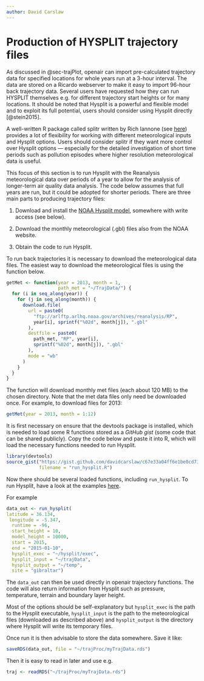 ```yaml
---
author: David Carslaw
---
```


# Production of HYSPLIT trajectory files {#sec-prod-hyspl-traj}

As discussed in @sec-trajPlot, [openair]{.pkg} can import pre-calculated trajectory data for specified locations for whole years run at a 3-hour interval. The data are stored on a Ricardo webserver to make it easy to import 96-hour back trajectory data. Several users have requested how they can run HYSPLIT themselves e.g. for different trajectory start heights or for many locations. It should be noted that Hysplit is a powerful and flexible model and to exploit its full potential, users should consider using Hysplit directly [@stein2015].

A well-written R package called [splitr]{.pkg} written by Rich Iannone (see [here](https://github.com/rich-iannone/splitr)) provides a lot of flexibility for working with different meteorological inputs and Hysplit options. Users should consider [splitr]{.pkg} if they want more control over Hysplit options --- especially for the detailed investigation of short time periods such as pollution episodes where higher resolution meteorological data is useful.

This focus of this section is to run Hysplit with the Reanalysis meteorological data over periods of a year to allow for the analysis of longer-term air quality data analysis. The code below assumes that full years are run, but it could be adopted for shorter periods. There are three main parts to producing trajectory files:

1.  Download and install the [NOAA Hysplit model](https://www.ready.noaa.gov/HYSPLIT.php), somewhere with write access (see below).

2.  Download the monthly meteorological (.gbl) files also from the NOAA website.

3.  Obtain the code to run Hysplit.

To run back trajectories it is necessary to download the meteorological data files. The easiest way to download the meteorological files is using the function below.

```r
getMet <- function(year = 2013, month = 1,
                   path_met = "~/TrajData/") {
  for (i in seq_along(year)) {
    for (j in seq_along(month)) {
      download.file(
        url = paste0(
          "ftp://arlftp.arlhq.noaa.gov/archives/reanalysis/RP",
          year[i], sprintf("%02d", month[j]), ".gbl"
        ),
        destfile = paste0(
          path_met, "RP", year[i],
          sprintf("%02d", month[j]), ".gbl"
        ),
        mode = "wb"
      )
    }
  }
}
```

The function will download monthly met files (each about 120 MB) to the chosen directory. Note that the met data files only need be downloaded once. For example, to download files for 2013:

```r
getMet(year = 2013, month = 1:12)
```

It is first necessary on ensure that the [devtools]{.pkg} package is installed, which is needed to load some R functions stored as a *GitHub gist* (some code that can be shared publicly). Copy the code below and paste it into R, which will load the necessary functions needed to run Hysplit.

```r
library(devtools)
source_gist("https://gist.github.com/davidcarslaw/c67e33a04ff6e1be0cd7357796e4bdf5",
            filename = "run_hysplit.R")
```

Now there should be several loaded functions, including `run_hysplit`. To run Hysplit, have a look at the examples [here](https://gist.github.com/davidcarslaw/c67e33a04ff6e1be0cd7357796e4bdf5).

For example

```r
data_out <- run_hysplit(
latitude = 36.134, 
 longitude = -5.347, 
  runtime = -96, 
  start_height = 10, 
  model_height = 10000, 
  start = 2015,
  end = "2015-01-10",
  hysplit_exec = "~/hysplit/exec", 
  hysplit_input = "~/trajData", 
  hysplit_output = "~/temp",
  site = "gibraltar")
```

The `data_out` can then be used directly in [openair]{.pkg} trajectory functions. The code will also return information from Hysplit such as pressure, temperature, terrain and boundary layer height.

Most of the options should be self-explanatory but `hysplit_exec` is the path to the Hysplit executable, `hysplit_input` is the path to the meteorological files (downloaded as described above) and `hysplit_output` is the directory where Hysplit will write its temporary files.

Once run it is then advisable to store the data somewhere. Save it like:

```r
saveRDS(data_out, file = "~/trajProc/myTrajData.rds")
```

Then it is easy to read in later and use e.g.

```r
traj <- readRDS("~/trajProc/myTrajData.rds")
```
